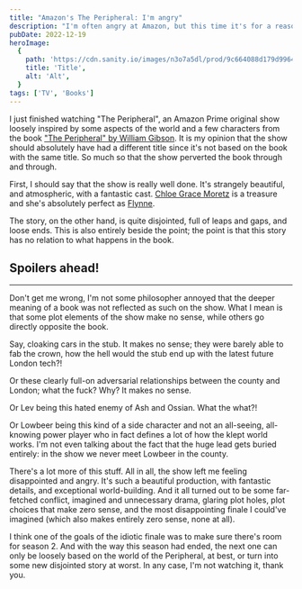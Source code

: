 ```yaml
---
title: "Amazon's The Peripheral: I'm angry"
description: "I'm often angry at Amazon, but this time it's for a reason not directly related to their terrible business practices. "
pubDate: 2022-12-19
heroImage:
  {
    path: 'https://cdn.sanity.io/images/n3o7a5dl/prod/9c664088d179d996466bf7a89345af454ef2b0ed-960x540.jpg',
    title: 'Title',
    alt: 'Alt',
  }
tags: ['TV', 'Books']
---
```


I just finished watching "The Peripheral", an Amazon Prime original show loosely inspired by some aspects of the world and a few characters from the book ["The Peripheral" by William Gibson](https://rosnovsky.us/library/book/the-peripheral). It is my opinion that the show should absolutely have had a different title since it's not based on the book with the same title. So much so that the show perverted the book through and through.

First, I should say that the show is really well done. It's strangely beautiful, and atmospheric, with a fantastic cast. [Chloe Grace Moretz](https://en.wikipedia.org/wiki/Chlo%C3%AB_Grace_Moretz) is a treasure and she's absolutely perfect as [Flynne](https://the-peripheral.fandom.com/wiki/Flynne_Fisher).

The story, on the other hand, is quite disjointed, full of leaps and gaps, and loose ends. This is also entirely beside the point; the point is that this story has no relation to what happens in the book.

## Spoilers ahead!

---

Don't get me wrong, I'm not some philosopher annoyed that the deeper meaning of a book was not reflected as such on the show. What I mean is that some plot elements of the show make no sense, while others go directly opposite the book.

Say, cloaking cars in the stub. It makes no sense; they were barely able to fab the crown, how the hell would the stub end up with the latest future London tech?!

Or these clearly full-on adversarial relationships between the county and London; what the fuck? Why? It makes no sense.

Or Lev being this hated enemy of Ash and Ossian. What the what?!

Or Lowbeer being this kind of a side character and not an all-seeing, all-knowing power player who in fact defines a lot of how the klept world works. I'm not even talking about the fact that the huge lead gets buried entirely: in the show we never meet Lowbeer in the county.

There's a lot more of this stuff. All in all, the show left me feeling disappointed and angry. It's such a beautiful production, with fantastic details, and exceptional world-building. And it all turned out to be some far-fetched conflict, imagined and unnecessary drama, glaring plot holes, plot choices that make zero sense, and the most disappointing finale I could've imagined (which also makes entirely zero sense, none at all).

I think one of the goals of the idiotic finale was to make sure there's room for season 2. And with the way this season had ended, the next one can only be loosely based on the world of the Peripheral, at best, or turn into some new disjointed story at worst. In any case, I'm not watching it, thank you.
